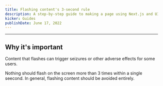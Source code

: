 ```yaml
---
title: Flashing content's 3-second rule
description: A step-by-step guide to making a page using Next.js and UI Kit.
kicker: Guides
publishDate: June 17, 2022
---
```


---

## Why it's important

Content that flashes can trigger seizures or other adverse effects for some users.

Nothing should flash on the screen more than 3 times within a single seecond. In general, flashing content should be avoided entirely.
